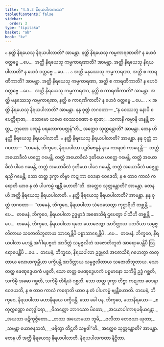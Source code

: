 ```yaml
---
title: "4.5.3 နိရယပါလကထာ"
tableOfContents: false
sidebar:
  order: 3
type: "tipitaka"
basket: "ab"
book: "kv"
---
```



<DynamicBreadcrumb />

<Division number="866" book="kv" e="ch" v="32" p="430">

<Paragraph number="2665" book="kv">
๐ နတ္ထိ နိရယေသု နိရယပါလာတိ? အာမန္တာ. နတ္ထိ နိရယေသု ကမ္မကာရဏာတိ? န ဟေဝံ ဝတ္တဗ္ဗေ …ပေ…  အတ္ထိ နိရယေသု ကမ္မကာရဏာတိ? အာမန္တာ. အတ္ထိ နိရယေသု နိရယပါလာတိ? န ဟေဝံ ဝတ္တဗ္ဗေ …ပေ… .
</Paragraph>

<Paragraph number="2666" book="kv">
๐ အတ္ထိ မနုဿေသု ကမ္မကာရဏာ, အတ္ထိ စ ကာရဏိကာတိ? အာမန္တာ. အတ္ထိ နိရယေသု ကမ္မကာရဏာ, အတ္ထိ စ ကာရဏိကာတိ? န ဟေဝံ ဝတ္တဗ္ဗေ …ပေ…  အတ္ထိ နိရယေသု ကမ္မကာရဏာ, နတ္ထိ စ ကာရဏိကာတိ? အာမန္တာ. အတ္ထိ မနုဿေသု ကမ္မကာရဏာ, နတ္ထိ စ ကာရဏိကာတိ? န ဟေဝံ ဝတ္တဗ္ဗေ …ပေ… .
</Paragraph>

</Division>
<Division number="867" book="kv" e="ch" v="32" p="430">

<Paragraph number="2667" book="kv">
× အတ္ထိ နိရယေသု နိရယပါလာတိ? အာမန္တာ. နနု ဝုတ္တံ ဘဂဝတာ—
</Paragraph>

<Paragraph number="2668" type="verses" book="kv">
_“န ဝေဿဘူ နောပိ စ ပေတ္တိရာဇာ,_  
_သောမော ယမော ဝေဿဝဏော စ ရာဇာ;_  
_သကာနိ ကမ္မာနိ ဟနန္တိ တတ္ထ,_  
ဣတော ပဏုန္နံ ပရလောကပတ္တန်”တိ._  

</Paragraph>

<Paragraph number="2669" book="kv">
အတ္ထေဝ သုတ္တန္တောတိ? အာမန္တာ. တေန ဟိ နတ္ထိ နိရယေသု နိရယပါလာတိ.
</Paragraph>

</Division>
<Division number="868" book="kv" e="ch" v="32" p="431">

<Paragraph number="2670" book="kv">
๐ နတ္ထိ နိရယေသု နိရယပါလာတိ? အာမန္တာ. နနု ဝုတ္တံ ဘဂဝတာ—  “တမေနံ, ဘိက္ခဝေ, နိရယပါလာ ပဉ္စဝိဓဗန္ဓနံ နာမ ကာရဏံ ကာရေန္တိ—  တတ္တံ အယောခီလံ ဟတ္ထေ ဂမေန္တိ, တတ္တံ အယောခီလံ ဒုတိယေ ဟတ္ထေ ဂမေန္တိ, တတ္တံ အယောခီလံ ပါဒေ ဂမေန္တိ, တတ္တံ အယောခီလံ ဒုတိယေ ပါဒေ ဂမေန္တိ, တတ္တံ အယောခီလံ မဇ္ဈေဥရသ္မိံ ဂမေန္တိ; သော တတ္ထ ဒုက္ခာ တိဗ္ဗာ ကဋုကာ ဝေဒနာ ဝေဒေတိ; န စ တာဝ ကာလံ ကရောတိ ယာဝ န တံ ပါပကမ္မံ ဗျန္တီ ဟောတီ”တိ. အတ္ထေဝ သုတ္တန္တောတိ? အာမန္တာ. တေန ဟိ အတ္ထိ နိရယေသု နိရယပါလာတိ.
</Paragraph>

<Paragraph number="2671" book="kv">
๐ နတ္ထိ နိရယေသု နိရယပါလာတိ? အာမန္တာ. နနု ဝုတ္တံ ဘဂဝတာ—  “တမေနံ, ဘိက္ခဝေ, နိရယပါလာ သံဝေသေတွာ ကုဌာရီဟိ တစ္ဆန္တိ …ပေ…  တမေနံ, ဘိက္ခဝေ, နိရယပါလာ ဥဒ္ဓမ္ပာဒံ အဓောသိရံ ဌပေတွာ ဝါသီဟိ တစ္ဆန္တိ …ပေ…  တမေနံ, ဘိက္ခဝေ, နိရယပါလာ ရထေ ယောဇေတွာ အာဒိတ္တာယ ပထဝိယာ သမ္ပဇ္ဇလိတာယ သဇောတိဘူတာယ သာရေန္တိပိ ပစ္စာသာရေန္တိပိ …ပေ…  တမေနံ, ဘိက္ခဝေ, နိရယပါလာ မဟန္တံ အင်္ဂါရပဗ္ဗတံ အာဒိတ္တံ သမ္ပဇ္ဇလိတံ သဇောတိဘူတံ အာရောပေန္တိပိ ဩရောပေန္တိပိ …ပေ…  တမေနံ, ဘိက္ခဝေ, နိရယပါလာ ဥဒ္ဓမ္ပာဒံ အဓောသိရံ ဂဟေတွာ တတ္တာယ လောဟကုမ္ဘိယာ ပက္ခိပန္တိ အာဒိတ္တာယ သမ္ပဇ္ဇလိတာယ သဇောတိဘူတာယ. သော တတ္ထ ဖေဏုဒ္ဒေဟကံ ပစ္စတိ, သော တတ္ထ ဖေဏုဒ္ဒေဟကံ ပစ္စမာနော သကိမ္ပိ ဥဒ္ဓံ ဂစ္ဆတိ, သကိမ္ပိ အဓော ဂစ္ဆတိ, သကိမ္ပိ တိရိယံ ဂစ္ဆတိ. သော တတ္ထ ဒုက္ခာ တိဗ္ဗာ ကဋုကာ ဝေဒနာ ဝေဒယတိ, န စ တာဝ ကာလံ ကရောတိ ယာဝ န တံ ပါပကမ္မံ ဗျန္တီဟောတိ. တမေနံ, ဘိက္ခဝေ, နိရယပါလာ မဟာနိရယေ ပက္ခိပန္တိ. သော ခေါ ပန, ဘိက္ခဝေ, မဟာနိရယော—
</Paragraph>

<Paragraph number="2672" type="verses" book="kv">
_စတုက္ကဏ္ဏော စတုဒွါရော,_  
_ဝိဘတ္တော ဘာဂသော မိတော;_  
_အယောပါကာရပရိယန္တော,_  
_အယသာ ပဋိကုဇ္ဇိတော._  

</Paragraph>

<Paragraph number="2673" type="verses" book="kv">
_တဿ အယောမယာ ဘူမိ,_  
_ဇလိတာ တေဇသာ ယုတာ;_  
_သမန္တာ ယောဇနသတံ,_  
_ဖရိတွာ တိဋ္ဌတိ သဗ္ဗဒါ”တိ._  

</Paragraph>

<Paragraph number="2674" book="kv">
အတ္ထေဝ သုတ္တန္တောတိ? အာမန္တာ. တေန ဟိ အတ္ထိ နိရယေသု နိရယပါလာတိ.

</Paragraph>
</Division>

<Paragraph number="2675" type="center" book="kv">
နိရယပါလကထာ နိဋ္ဌိတာ.
</Paragraph>